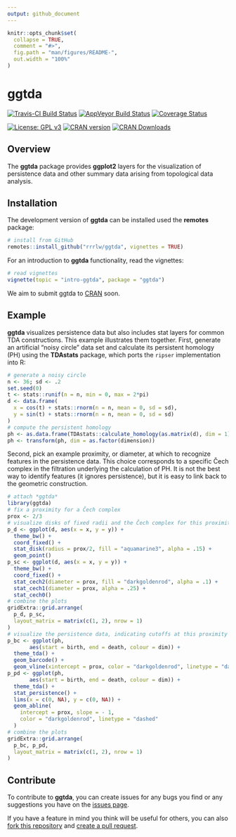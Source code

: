 ```yaml
---
output: github_document
---
```


<!-- README.md is generated from README.Rmd. Please edit that file -->

```r
knitr::opts_chunk$set(
  collapse = TRUE,
  comment = "#>",
  fig.path = "man/figures/README-",
  out.width = "100%"
)
```

# ggtda

[![Travis-CI Build Status](https://travis-ci.org/rrrlw/ggtda.svg?branch=master)](https://travis-ci.org/rrrlw/ggtda)
[![AppVeyor Build Status](https://ci.appveyor.com/api/projects/status/github/rrrlw/ggtda?branch=master&svg=true)](https://ci.appveyor.com/project/rrrlw/ggtda)
[![Coverage Status](https://img.shields.io/codecov/c/github/rrrlw/ggtda/master.svg)](https://codecov.io/github/rrrlw/ggtda?branch=master)

[![License: GPL v3](https://img.shields.io/badge/License-GPL%20v3-blue.svg)](https://www.gnu.org/licenses/gpl-3.0)
[![CRAN version](http://www.r-pkg.org/badges/version/ggtda)](https://CRAN.R-project.org/package=ggtda)
[![CRAN Downloads](http://cranlogs.r-pkg.org/badges/grand-total/ggtda)](https://CRAN.R-project.org/package=ggtda)

## Overview

The **ggtda** package provides **ggplot2** layers for the visualization of persistence data and other summary data arising from topological data analysis.

## Installation

The development version of **ggtda** can be installed used the **remotes** package:

```r
# install from GitHub
remotes::install_github("rrrlw/ggtda", vignettes = TRUE)
```

For an introduction to **ggtda** functionality, read the vignettes:

```r
# read vignettes
vignette(topic = "intro-ggtda", package = "ggtda")
```

We aim to submit ggtda to [CRAN](https://CRAN.R-project.org) soon.

## Example

**ggtda** visualizes persistence data but also includes stat layers for common TDA constructions. This example illustrates them together. First, generate an artificial "noisy circle" data set and calculate its persistent homology (PH) using the **TDAstats** package, which ports the `ripser` implementation into R:

```r
# generate a noisy circle
n <- 36; sd <- .2
set.seed(0)
t <- stats::runif(n = n, min = 0, max = 2*pi)
d <- data.frame(
  x = cos(t) + stats::rnorm(n = n, mean = 0, sd = sd),
  y = sin(t) + stats::rnorm(n = n, mean = 0, sd = sd)
)
# compute the persistent homology
ph <- as.data.frame(TDAstats::calculate_homology(as.matrix(d), dim = 1))
ph <- transform(ph, dim = as.factor(dimension))
```

Second, pick an example proximity, or diameter, at which to recognize features in the persistence data. This choice corresponds to a specific Čech complex in the filtration underlying the calculation of PH. It is not the best way to identify features (it ignores persistence), but it is easy to link back to the geometric construction.

```r
# attach *ggtda*
library(ggtda)
# fix a proximity for a Čech complex
prox <- 2/3
# visualize disks of fixed radii and the Čech complex for this proximity
p_d <- ggplot(d, aes(x = x, y = y)) +
  theme_bw() +
  coord_fixed() +
  stat_disk(radius = prox/2, fill = "aquamarine3", alpha = .15) +
  geom_point()
p_sc <- ggplot(d, aes(x = x, y = y)) +
  theme_bw() +
  coord_fixed() +
  stat_cech2(diameter = prox, fill = "darkgoldenrod", alpha = .1) +
  stat_cech1(diameter = prox, alpha = .25) +
  stat_cech0()
# combine the plots
gridExtra::grid.arrange(
  p_d, p_sc,
  layout_matrix = matrix(c(1, 2), nrow = 1)
)
# visualize the persistence data, indicating cutoffs at this proximity
p_bc <- ggplot(ph,
       aes(start = birth, end = death, colour = dim)) +
  theme_tda() +
  geom_barcode() +
  geom_vline(xintercept = prox, color = "darkgoldenrod", linetype = "dashed")
p_pd <- ggplot(ph,
       aes(start = birth, end = death, colour = dim)) +
  theme_tda() +
  stat_persistence() +
  lims(x = c(0, NA), y = c(0, NA)) +
  geom_abline(
    intercept = prox, slope = - 1,
    color = "darkgoldenrod", linetype = "dashed"
  )
# combine the plots
gridExtra::grid.arrange(
  p_bc, p_pd,
  layout_matrix = matrix(c(1, 2), nrow = 1)
)
```

## Contribute

To contribute to **ggtda**, you can create issues for any bugs you find or any suggestions you have on the [issues page](https://github.com/rrrlw/ggtda/issues).

If you have a feature in mind you think will be useful for others, you can also [fork this repository](https://help.github.com/en/articles/fork-a-repo) and [create a pull request](https://help.github.com/en/articles/creating-a-pull-request).
